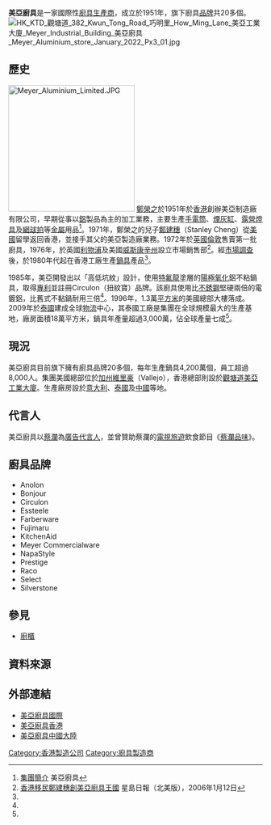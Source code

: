 '''美亞廚具'''是一家國際性[[廚具|廚具]][[生產商|生產商]]，成立於1951年，旗下廚具[[品牌|品牌]]共20多個。
[[File:HK_KTD_觀塘道_382_Kwun_Tong_Road_巧明里_How_Ming_Lane_美亞工業大廈_Meyer_Industrial_Building_美亞廚具_Meyer_Aluminium_store_January_2022_Px3_01.jpg|thumb]]
==歷史==
[[File:Meyer_Aluminium_Limited.JPG|250px]]
[[鄭榮之|鄭榮之]]於1951年於[[香港|香港]]創辦美亞制造廠有限公司，早期從事以[[鋁|鋁]]製品為主的加工業務，主要生產[[手電筒|手電筒]]、[[煙灰缸|煙灰缸]]、[[露營|露營]][[燈具|燈具]]及[[網球拍|網球拍]]等[[金屬|金屬]]用品<ref name="meyer1">[http://www.meyerchina.com/about.asp 集團簡介] {{webarchive|url=https://web.archive.org/web/20120602233703/http://www.meyerchina.com/about.asp |date=2012-06-02 }}美亞廚具</ref>。1971年，鄭榮之的兒子[[鄭建穗|鄭建穗]]（Stanley Cheng）從[[美國|美國]]留學返回香港，並接手其父的美亞製造廠業務。1972年於[[英國|英國]][[倫敦|倫敦]]售賣第一批廚具，1976年，於英國[[利物浦|利物浦]]及美國[[威斯康辛州|威斯康辛州]]設立市場銷售部<ref name="singtao1">[http://news.sina.com/singtao/104-103-102-102/2006-01-12/0658545522.html 香港移民鄭建穗創美亞廚具王國] {{Wayback|url=http://news.sina.com/singtao/104-103-102-102/2006-01-12/0658545522.html |date=20160304112630 }}星島日報（北美版），2006年1月12日</ref>。經[[市場調查|市場調查]]後，於1980年代起在香港工廠生產[[鍋具|鍋具]]產品<ref name="meyer1"/>。 

1985年，美亞開發出以「高低坑紋」設計，使用[[特氟龍|特氟龍]]塗層的[[陽極氧化|陽極氧化]]鋁不粘鍋具，取得[[專利|專利]]並註冊Circulon（扭紋寶）品牌。該廚具使用比[[不銹鋼|不銹鋼]]堅硬兩倍的電鍍鋁，比舊式不黏鍋耐用三倍<ref name="singtao1"/>。1996年，1.3萬[[平方米|平方米]]的美國總部大樓落成。2009年於[[泰國|泰國]]建成全球[[物流|物流]]中心，其泰國工廠是集團在全球規模最大的生產基地，廠房面積18萬平方米，鍋具年產量超過3,000萬，佔全球產量七成<ref name="meyer1"/>。

==現況==
美亞廚具目前旗下擁有廚具品牌20多個，每年生產鍋具4,200萬個，員工超過8,000人。集團美國總部位於[[加州|加州]][[維里豪|維里豪]]（Vallejo），香港總部則設於[[觀塘道|觀塘道]][[美亞工業大廈|美亞工業大廈]]。生產廠房設於[[意大利|意大利]]、[[泰國|泰國]]及[[中國|中國]]等地。

==代言人==
美亞廚具以[[蔡瀾|蔡瀾]]為[[廣告|廣告]][[代言人|代言人]]，並曾贊助蔡瀾的[[電視|電視]][[旅遊|旅遊]]飲食節目《[[蔡瀾品味|蔡瀾品味]]》。

==廚具品牌==
*Anolon
*Bonjour
*Circulon
*Essteele
*Farberware
*Fujimaru
*KitchenAid
*Meyer Commercialware
*NapaStyle
*Prestige
*Raco
*Select
*Silverstone

==參見==
*[[廚櫃|廚櫃]]

==資料來源==
{{references}}

==外部連結==
*[http://www.meyer.com/ 美亞廚具國際] {{Wayback|url=http://www.meyer.com/ |date=20200130081215 }}
*[http://www.meyer.hk/ 美亞廚具香港] {{Wayback|url=http://www.meyer.hk/ |date=20171102020313 }}
*[https://web.archive.org/web/20100702162135/http://www.meyerchina.com/index.asp 美亞廚具中國大陸]


[[Category:香港製造公司|Category:香港製造公司]]
[[Category:廚具製造商|Category:廚具製造商]]